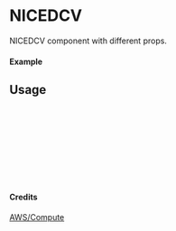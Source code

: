 
<Meta of={NICEDCV} title="AWS/Compute/NICEDCV" />

# NICEDCV

NICEDCV component with different props.

#### Example

<Canvas of={NICEDCV.Primary} />

## Usage

```ts
import { NICEDCV } from "yadl-ui";

const Example = () => {
  return (
      <NICEDCV />
  );
};

export default Example;
```

#### Credits
[AWS/Compute](https://aws-icons.com/)
